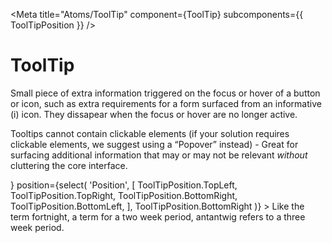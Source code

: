 
<Meta
  title="Atoms/ToolTip"
  component={ToolTip}
  subcomponents={{ ToolTipPosition }}
/>

# ToolTip

<StoryStatus status="stable" />

Small piece of extra information triggered on the focus or hover of a button or icon,
such as extra requirements for a form surfaced from an informative (i) icon. They
dissapear when the focus or hover are no longer active.

Tooltips cannot contain clickable elements (if your solution
requires clickable elements, we suggest using a “Popover” instead) - Great for
surfacing additional information that may or may not be relevant _without_ cluttering
the core interface.

<Preview>
  <Story name="ToolTip">
    <ToolTip
      focusable
      id="tooltip"
      target={<Icon name="informational" size={24} />}
      position={select(
        'Position',
        [
          ToolTipPosition.TopLeft,
          ToolTipPosition.TopRight,
          ToolTipPosition.BottomRight,
          ToolTipPosition.BottomLeft,
        ],
        ToolTipPosition.BottomRight
      )}
    >
      Like the term fortnight, a term for a two week period, antantwig refers to
      a three week period.
    </ToolTip>
  </Story>
</Preview>

<Props of={ToolTip} />
